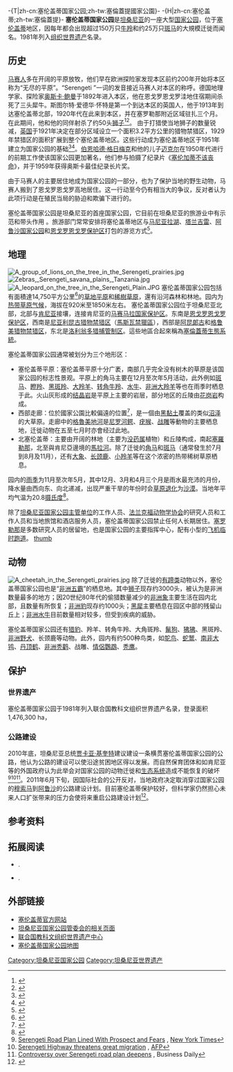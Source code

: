 -{T|zh-cn:塞伦盖蒂国家公园;zh-tw:塞倫蓋提國家公園}-
-{H|zh-cn:塞伦盖蒂;zh-tw:塞倫蓋提}-
{{世界遗产概要表
|site_img = File:Acacia-tree.jpg
|site_img_capt = 
|site_img_width = 275px
|zh_name = 塞伦盖蒂国家公园
|en_name = Serengeti National Park
|fr_name = Parc national de Serengeti
|country = {{TAN}}
|Region = 非洲
|area = 1,476,300 ha 
|criterion_n = (7),(10) 
|rg_year = 1981年
|ex_rg_year =
|iucn =
|remarks = 
|ID = 156
|map_img = 
|map_img_width = 280px
|}} 
{{Infobox protected area
| name =塞伦盖蒂国家公园
| iucn_category = II
| photo =
| photo_caption =
| location =
| nearest_city =
| embedded1 =
| map = Tanzania
| relief = 1
| lat_d = 2
| lat_m = 19
| lat_s = 58
| lat_NS = S
| long_d = 34
| long_m = 34
| long_s = 0
| long_EW = E
| area = 14,763平方公里
| established = 1951年
| visitation_num =
| visitation_year =
}}
'''塞伦盖蒂国家公园'''是[[坦桑尼亚|坦桑尼亚]]的一座大型[[国家公园|国家公园]]，位于[[塞伦盖蒂|塞伦盖蒂]]地区，因每年都会出现超过150万只[[牛羚|牛羚]]和约25万只[[斑马|斑马]]的大規模迁徙而闻名。1981年列入[[组织|组织]][[世界遗产|世界遗产]]名录。

==历史==
[[马赛人|马赛人]]多在开阔的平原放牧，他们早在欧洲探险家发现本区前约200年开始将本区称为“无尽的平原”。“Serengeti ”一词的发音接近马赛人对本区的称呼。德国地理学家、探险家[[奥斯卡·鲍曼|奥斯卡·鲍曼]]于1892年进入本区，他在恩戈罗恩戈罗洼地住宿期间杀死了三头犀牛。斯图尔特·爱德华·怀特是第一个到达本区的英国人，他于1913年到达塞伦盖蒂北部，1920年代在此来到本区，并在塞罗勒那附近区域驻扎三个月。在此期间，他和他的同伴射杀了约50头[[狮子|狮子]]<ref>{{cite web |url=http://www.ntz.info/gen/n00051.html |title=Dr. Oscar Baumann |language=en |accessdate=2011-08-01 |archive-date=2016-03-04 |archive-url=https://web.archive.org/web/20160304190723/http://www.ntz.info/gen/n00051.html |dead-url=yes }}</ref><ref>{{cite web |url=http://www.ntz.info/gen/n00683.html |title=Stewart Edward White |language=en |accessdate=2011-08-01 |archive-date=2016-03-04 |archive-url=https://web.archive.org/web/20160304083615/http://www.ntz.info/gen/n00683.html |dead-url=yes }}</ref>。
由于打猎使当地狮子的数量锐减，[[英国|英国]]于1921年决定在部分区域设立一个面积3.2平方公里的猎物禁猎区，1929年禁猎区的面积扩展到整个塞伦盖蒂地区。这些行动成为塞伦盖蒂地区于1951年建立为国家公园的基础<ref>{{Cite web |url=http://www.glcom.com/hassan/serengeti.html |title=Serengeti<!-- Bot generated title --> |access-date=2011-08-01 |archive-url=https://web.archive.org/web/20161207100951/http://www.glcom.com/hassan/serengeti.html |archive-date=2016-12-07 |dead-url=yes }}</ref><ref>{{Cite web |url=http://www7.nationalgeographic.com/ngm/0602/feature1/text4.html |title=Serengeti, Heartbreak on the Serengeti - National Geographic Magazine<!-- Bot generated title --> |access-date=2011-08-01 |archive-url=https://archive.today/20120629025350/http://www7.nationalgeographic.com/ngm/0602/feature1/text4.html |archive-date=2012-06-29 |dead-url=yes }}</ref>。[[伯恩哈德·格日梅克|伯恩哈德·格日梅克]]和他的儿子[[迈克尔·格日梅克|迈克尔]]在1950年代进行的前期工作使该国家公园更加著名，他们参与拍摄了纪录片《[[塞伦加蒂不该丧命|塞伦加蒂不该丧命]]》，并于1959年获得奥斯卡最佳纪录长片奖。

由于马赛人的主要居住地成为国家公园的一部分，也为了保护当地的野生动物，马赛人搬到了恩戈罗恩戈罗高地居住。这一行动至今仍有相当大的争议，反对者认为此项行动是在殖民当局的胁迫和欺骗下进行的。

塞伦盖蒂国家公园是坦桑尼亚的首座国家公园，它目前在坦桑尼亚的旅游业中有示范和带头作用 。旅游部门常常安排将塞伦盖蒂地区与[[马尼亚拉湖国家公园|马尼亚拉湖]]、[[塔兰吉雷国家公园|塔兰吉雷]]、[[阿鲁沙国家公园|阿鲁沙国家公园]]和[[恩戈罗恩戈罗保护区|恩戈罗恩戈罗保护区]]打包的游览方式<ref>{{cite web|title=Safi Safaris ~ Destinations in Tanzania like Kilimanjaro|url=http://www.safisafaris.com/destinations.html|accessdate=2011-08-01|deadurl=yes|archiveurl=https://web.archive.org/web/20101218194057/http://www.safisafaris.com/destinations.html|archivedate=2010-12-18}}</ref>。

==地理==
[[File:A_group_of_lions_on_the_tree_in_the_Serengeti_prairies.jpg|thumb]]
[[File:Zebras,_Serengeti_savana_plains,_Tanzania.jpg|thumb]]
[[File:A_leopard_on_the_tree_in_the_Serengeti_Plain.JPG|thumb]]
塞伦盖蒂国家公园包括有面積達14,750平方公里<ref>{{cite web|url=http://www.nbs.go.tz/takwimu/references/Tanzania_in_figures2012.pdf |title=Tanzania in figures 2012 |trans_title=坦桑尼亞2012年統計數字 |publisher=National Bureau of Statistics, Ministry of Finance (財政部國立統計局) |page=12 |language=en |date=June 2013 |deadurl=yes |archiveurl=https://web.archive.org/web/20131126120431/http://www.nbs.go.tz/takwimu/references/Tanzania_in_figures2012.pdf |archivedate=2013-11-26 }}</ref>的[[草地平原|草地平原]]和[[稀樹草原|稀樹草原]]，還有沿河森林和林地。园内为[[热带草原气候|热带草原气候]]，海拔在920米至1850米左右。
塞伦盖蒂国家公园位于坦桑尼亚北部，北部与[[肯尼亚|肯尼亚]]接壤，连接肯尼亚的[[马赛马拉国家保护区|马赛马拉国家保护区]]。东南是[[恩戈罗恩戈罗保护区|恩戈罗恩戈罗保护区]]，西南是[[尼亚利昆古猎物禁猎区|尼亚利昆古猎物禁猎区]]（[[馬斯瓦禁獵區|馬斯瓦禁獵區]]），西部是[[阿昆郞古|阿昆郞古]]和[[格鲁美猎物禁猎区|格鲁美猎物禁猎区]]，东北是[[洛利翁多猎捕管制区|洛利翁多猎捕管制区]]。這些地區合起來稱為[[塞倫蓋蒂生態系統|塞倫蓋蒂生態系統]]。

塞伦盖蒂国家公园通常被划分为三个地形区：
*塞伦盖蒂平原：塞伦盖蒂平原十分广袤，南部几乎完全没有树木的草原是该国家公园的标志性景观。平原上的角马主要在12月至次年5月活动，此外例如[[斑马|斑马]]、[[瞪羚|瞪羚]]、[[黑斑羚|黑斑羚]]、[[大羚羊|大羚羊]]、[[转角牛羚|转角牛羚]]、[[水牛|水牛]]、[[非洲大羚羊|非洲大羚羊]]等也在雨季时栖息于此。火山灰形成的[[结晶岩|结晶岩]]是平原上主要的岩层，部分地区的丘陵由[[花岗岩|花岗岩]]构成。
*西部走廊：位於國家公園比較偏遠的位置<ref name=andbeyond>{{cite web |url=http://www.andbeyond.com/journey/africa/where-to-go/tanzania/destinations/serengeti-national-park/overview/getting-there/ |title=&Beyond Grumeti Serengeti Tented Camp |deadurl=yes |archiveurl=https://web.archive.org/web/20140407085322/http://www.andbeyond.com/journey/africa/where-to-go/tanzania/destinations/serengeti-national-park/overview/getting-there/ |archivedate=2014-04-07 }}</ref>，是一個由[[黑黏土|黑黏土]]覆盖的类似[[沼泽|沼泽]]的大草原。走廊中的[[格魯美地河|格魯美地河]]是[[尼罗河鳄|尼罗河鳄]]、[[疣猴|疣猴]]、[[战雕|战雕]]等動物的主要栖息地，迁徙动物在五至七月时亦會经过此地。 
*北塞伦盖蒂：主要由开阔的林地（主要为[[没药属|没药属]]植物）和丘陵构成，南起[[塞羅勒那|塞羅勒那]]，北至與肯尼亞邊境的[[馬拉河|馬拉河]]。除了迁徙的[[角马|角马]]和[[斑马|斑马]]（通常發生於7月到8月及11月），还有[[大象|大象]]、[[长颈鹿|长颈鹿]]、[[小羚羊|小羚羊]]等在这个浓密的热带稀树草原栖息。

园内的[[雨季|雨季]]为11月至次年5月，其中12月、3月和4月三个月是雨水最充沛的月份，降水量由西向东、向北递减，出现严重干旱的年份时会[[草原退化|草原退化]]为[[沙漠|沙漠]]。当地年平均气温为20.8[[摄氏度|摄氏度]]<ref>{{cite web|title=世界上最大的野生动物保护区--塞伦盖地国家公园|url=http://www.czktravel.com/ly-datail.asp?id=801&bid=106|publisher=肯尼亚中国青年旅行社|accessdate=2011-08-01|deadurl=yes|archiveurl=https://web.archive.org/web/20100829034924/http://www.czktravel.com/ly-datail.asp?id=801&bid=106|archivedate=2010-08-29}}</ref>。

除了[[坦桑尼亚国家公园主管单位|坦桑尼亚国家公园主管单位]]的工作人员、[[法兰克福动物学协会|法兰克福动物学协会]]的研究人员和工作人员和当地旅馆和酒店服务人员，塞伦盖蒂国家公园禁止任何人长期居住。[[塞罗勒那|塞罗勒那]]是多数研究人员的居留地，也是国家公园的主要指挥中心，配有小型的[[塞罗勒那飞机临时跑道|飞机临时跑道]]。
[[file:_A_group_of_flamingo_in_a_small_lake_inside_Serengeti_plain._This_photo_has_been_taken_by_Prof._Chen_Hualin.jpg|thumb]]

==动物==
[[File:A_cheetah_in_the_Serengeti_prairies.jpg|thumb]]
除了迁徙的[[有蹄类|有蹄类]]动物以外，塞伦盖蒂国家公园也是“[[非洲五霸|非洲五霸]]”的栖息地。其中[[狮子|狮子]]现存约3000头，被认为是非洲数量最多的地方；因20世纪80年代的偷猎数量减少的[[非洲象|非洲象]]主要生活在园内北部，且数量有所恢复；[[非洲豹|非洲豹]]现存约1000头；[[黑犀|黑犀]]主要栖息在园区中部的残留山丘上；[[非洲水牛|非洲水牛]]目前数量相对较多，但受到疾病的威胁。

塞伦盖蒂国家公园还有[[猎豹|猎豹]]、羚羊、转角牛羚、大角斑羚、[[鬣狗|鬣狗]]、[[狒狒|狒狒]]、黑斑羚、[[非洲野犬|非洲野犬]]、长颈鹿等动物。此外，园内有约500种鸟类，如[[鸵鸟|鸵鸟]]、[[蛇鹫|蛇鹫]]、[[南非大鸨|南非大鸨]]、[[丹顶鹤|丹顶鹤]]、[[非洲秃鹳|非洲秃鹳]]、战雕、[[情侶鸚鵡|情侶鸚鵡]]、[[秃鹰|秃鹰]]。

==保护==
===世界遗产===
塞伦盖蒂国家公园于1981年列入联合国教科文组织世界遗产名录，登录面积1,476,300 ha，{{世界遗产基准|7|10}}

===公路建设===
2010年底，坦桑尼亚总统[[贾卡亚·基奎特|贾卡亚·基奎特]]建议建设一条横贯塞伦盖蒂国家公园的公路，他认为公路的建设可以使沿途贫困地区得以发展。而自然保育团体和如肯尼亚等的外国政府认为此举会对国家公园的动物迁徙和[[生态系统|生态系统]]造成不能恢复的破坏<ref>[http://www.nytimes.com/2010/10/31/world/africa/31serengeti.html?_r=1&pagewanted=all Serengeti Road Plan Lined With Prospect and Fears] {{Wayback|url=http://www.nytimes.com/2010/10/31/world/africa/31serengeti.html?_r=1&pagewanted=all |date=20141129214754 }}, [[New_York_Times|New York Times]]</ref><ref>[http://www.google.com/hostednews/afp/article/ALeqM5gbd5K2tprbEKhycDL02QcdhYa38w?docId=CNG.51d9e9c4dd9d9820996136e499e56f02.211 Serengeti Highway threatens great migration] {{Wayback|url=http://www.google.com/hostednews/afp/article/ALeqM5gbd5K2tprbEKhycDL02QcdhYa38w?docId=CNG.51d9e9c4dd9d9820996136e499e56f02.211 |date=20101102125203 }}, [[Agence_France-Presse|AFP]]</ref><ref>[http://www.businessdailyafrica.com/Corporate%20News/Controversy%20over%20Serengeti%20road%20plan%20deepens/-/539550/1027510/-/ewukp8z/-/ Controversy over Serengeti road plan deepens] {{Wayback|url=http://www.businessdailyafrica.com/Corporate%20News/Controversy%20over%20Serengeti%20road%20plan%20deepens/-/539550/1027510/-/ewukp8z/-/ |date=20120321231237 }}, Business Daily</ref>。2011年6月下旬，因国际社会的公开反对，当地政府决定取消穿过国家公园的[[穆索马|穆索马]]到[[阿鲁沙|阿鲁沙]]的公路建设计划。目前塞伦盖蒂保护较好，但科学家仍然担心未来人口扩张带来的压力会使将来重启公路建设计划<ref>{{Cite web |url=http://news.mongabay.com/2011/0623-hance_serengeti_road.html |title=存档副本 |access-date=2011-08-01 |archive-date=2014-07-23 |archive-url=https://web.archive.org/web/20140723141334/http://news.mongabay.com/2011/0623-hance_serengeti_road.html |dead-url=no }}</ref>。

==参考资料==
{{Reflist}}

==拓展阅读==
*{{Citation |last=Homewood |first=K. W. |lastauthoramp=yes |last2=Rodgers |first2=W. A. |title=Maasailand Ecology: Pastoralist Development and Wildlife Conservation in Ngorongoro, Tanzania |location=New York |publisher=Cambridge University Press |year=1991 |isbn=0521400023 }}.
*{{Citation |last=Turner |first=Myles |title=My Serengeti Years: the Memoirs of an African Games Warden |location=New York |publisher=W. W. Norton |year=1988 |isbn=0393025764 }}.

==外部链接==
{{commons|Serengeti}}
* [http://www.serengeti.org/ 塞伦盖蒂官方网站] {{WebCite|url=https://www.webcitation.org/6523X0MWB?url=http://www.serengeti.org/ |date=20120128154543 |dateformat=iso }}{{en}}
* [https://web.archive.org/web/20120929180013/http://tanzaniaparks.com/serengeti.html 坦桑尼亚国家公园管委会的相关页面]{{en}}
* [https://archive.is/19970710092414/http://www.wcmc.org.uk/protected_areas/data/wh/serenget.html/ 联合国教科文组织世界遗产中心]
* [https://web.archive.org/web/20070910160027/http://www.safarimappers.com/area.aspx?lngareaid=27 塞伦盖蒂国家公园地图]{{en}}

{{坦桑尼亚世界遗产}}
{{DEFAULTSORT:Serengeti}}
[[Category:坦桑尼亚国家公园|Category:坦桑尼亚国家公园]]
[[Category:坦桑尼亚世界遗产|Category:坦桑尼亚世界遗产]]